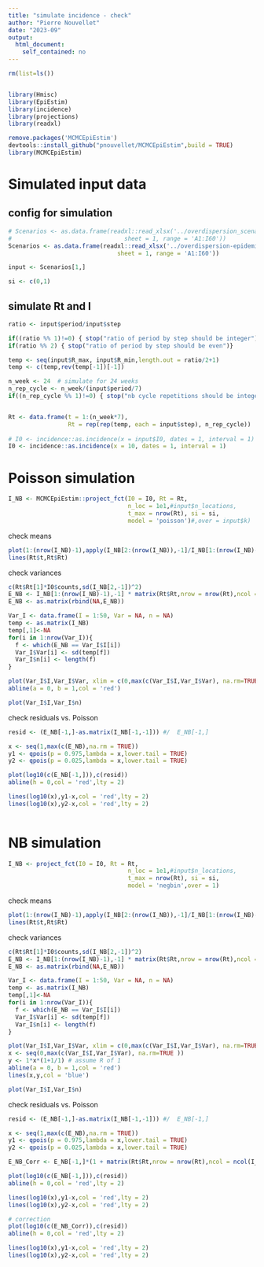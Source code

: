 ```yaml
---
title: "simulate incidence - check"
author: "Pierre Nouvellet"
date: "2023-09"
output:
  html_document:
    self_contained: no
---
```


```r
rm(list=ls())


library(Hmisc)
library(EpiEstim)
library(incidence)
library(projections)
library(readxl)

remove.packages('MCMCEpiEstim')
devtools::install_github("pnouvellet/MCMCEpiEstim",build = TRUE)
library(MCMCEpiEstim)

```


# Simulated input data

## config for simulation

```r

# Scenarios <- as.data.frame(readxl::read_xlsx('../overdispersion_scenarios.xlsx',
#                                sheet = 1, range = 'A1:I60'))
Scenarios <- as.data.frame(readxl::read_xlsx('../overdispersion-epidemic-data/overdispersion_scenarios.xlsx',
                               sheet = 1, range = 'A1:I60'))

input <- Scenarios[1,]

si <- c(0,1)

```

## simulate Rt and I

```r

ratio <- input$period/input$step

if((ratio %% 1)!=0) { stop("ratio of period by step should be integer")}
if(ratio %% 2) { stop("ratio of period by step should be even")}

temp <- seq(input$R_max, input$R_min,length.out = ratio/2+1)
temp <- c(temp,rev(temp[-1])[-1])

n_week <- 24  # simulate for 24 weeks
n_rep_cycle <- n_week/(input$period/7)
if((n_rep_cycle %% 1)!=0) { stop("nb cycle repetitions should be integer (with 24 weeks simulation")}


Rt <- data.frame(t = 1:(n_week*7), 
                 Rt = rep(rep(temp, each = input$step), n_rep_cycle))
                 
# I0 <- incidence::as.incidence(x = input$I0, dates = 1, interval = 1)
I0 <- incidence::as.incidence(x = 10, dates = 1, interval = 1)

```


# Poisson simulation

```r

I_NB <- MCMCEpiEstim::project_fct(I0 = I0, Rt = Rt, 
                                  n_loc = 1e1,#input$n_locations,
                                  t_max = nrow(Rt), si = si,
                                  model = 'poisson')#,over = input$k)

```

check means

```r

plot(1:(nrow(I_NB)-1),apply(I_NB[2:(nrow(I_NB)),-1]/I_NB[1:(nrow(I_NB)-1),-1],1,mean,na.rm=TRUE))
lines(Rt$t,Rt$Rt)


```

check variances

```r

c(Rt$Rt[1]*I0$counts,sd(I_NB[2,-1])^2)
E_NB <- I_NB[1:(nrow(I_NB)-1),-1] * matrix(Rt$Rt,nrow = nrow(Rt),ncol = ncol(I_NB)-1,byrow = FALSE)
E_NB <- as.matrix(rbind(NA,E_NB))

Var_I <- data.frame(I = 1:50, Var = NA, n = NA)
temp <- as.matrix(I_NB)
temp[,1]<-NA
for(i in 1:nrow(Var_I)){
  f <- which(E_NB == Var_I$I[i])
  Var_I$Var[i] <- sd(temp[f])
  Var_I$n[i] <- length(f)
}

plot(Var_I$I,Var_I$Var, xlim = c(0,max(c(Var_I$I,Var_I$Var), na.rm=TRUE )),ylim = c(0,max(c(Var_I$I,Var_I$Var), na.rm=TRUE )) )
abline(a = 0, b = 1,col = 'red')

plot(Var_I$I,Var_I$n)


```

check residuals vs. Poisson

```r

resid <- (E_NB[-1,]-as.matrix(I_NB[-1,-1])) #/  E_NB[-1,]

x <- seq(1,max(c(E_NB),na.rm = TRUE))
y1 <- qpois(p = 0.975,lambda = x,lower.tail = TRUE)
y2 <- qpois(p = 0.025,lambda = x,lower.tail = TRUE)

plot(log10(c(E_NB[-1,])),c(resid))
abline(h = 0,col = 'red',lty = 2)

lines(log10(x),y1-x,col = 'red',lty = 2)   
lines(log10(x),y2-x,col = 'red',lty = 2)   
         
```




# NB simulation

```r

I_NB <- project_fct(I0 = I0, Rt = Rt, 
                                  n_loc = 1e1,#input$n_locations,
                                  t_max = nrow(Rt), si = si,
                                  model = 'negbin',over = 1)

```

check means

```r

plot(1:(nrow(I_NB)-1),apply(I_NB[2:(nrow(I_NB)),-1]/I_NB[1:(nrow(I_NB)-1),-1],1,mean,na.rm=TRUE))
lines(Rt$t,Rt$Rt)


```

check variances

```r

c(Rt$Rt[1]*I0$counts,sd(I_NB[2,-1])^2)
E_NB <- I_NB[1:(nrow(I_NB)-1),-1] * matrix(Rt$Rt,nrow = nrow(Rt),ncol = ncol(I_NB)-1,byrow = FALSE)
E_NB <- as.matrix(rbind(NA,E_NB))

Var_I <- data.frame(I = 1:50, Var = NA, n = NA)
temp <- as.matrix(I_NB)
temp[,1]<-NA
for(i in 1:nrow(Var_I)){
  f <- which(E_NB == Var_I$I[i])
  Var_I$Var[i] <- sd(temp[f])
  Var_I$n[i] <- length(f)
}

plot(Var_I$I,Var_I$Var, xlim = c(0,max(c(Var_I$I,Var_I$Var), na.rm=TRUE )),ylim = c(0,max(c(Var_I$I,Var_I$Var), na.rm=TRUE )) )
x <- seq(0,max(c(Var_I$I,Var_I$Var), na.rm=TRUE ))
y <- 1*x*(1+1/1) # assume R of 1
abline(a = 0, b = 1,col = 'red')
lines(x,y,col = 'blue')

plot(Var_I$I,Var_I$n)


```

check residuals vs. Poisson

```r

resid <- (E_NB[-1,]-as.matrix(I_NB[-1,-1])) #/  E_NB[-1,]

x <- seq(1,max(c(E_NB),na.rm = TRUE))
y1 <- qpois(p = 0.975,lambda = x,lower.tail = TRUE)
y2 <- qpois(p = 0.025,lambda = x,lower.tail = TRUE)

E_NB_Corr <- E_NB[-1,]*(1 + matrix(Rt$Rt,nrow = nrow(Rt),ncol = ncol(I_NB)-1,byrow = FALSE)/1)

plot(log10(c(E_NB[-1,])),c(resid))
abline(h = 0,col = 'red',lty = 2)

lines(log10(x),y1-x,col = 'red',lty = 2)   
lines(log10(x),y2-x,col = 'red',lty = 2)   

# correction
plot(log10(c(E_NB_Corr)),c(resid))
abline(h = 0,col = 'red',lty = 2)

lines(log10(x),y1-x,col = 'red',lty = 2)   
lines(log10(x),y2-x,col = 'red',lty = 2)   


```

